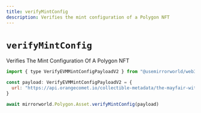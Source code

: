 ```yaml
---
title: verifyMintConfig
description: Verifies the mint configuration of a Polygon NFT
---
```


# `verifyMintConfig`

Verifies The Mint Configuration Of A Polygon NFT

```js
import { type VerifyEVMMintConfigPayloadV2 } from "@usemirrorworld/web3.js"

const payload: VerifyEVMMintConfigPayloadV2 = {
  url: "https://api.orangecomet.io/collectible-metadata/the-mayfair-witches-pass/",
}

await mirrorworld.Polygon.Asset.verifyMintConfig(payload)
```
